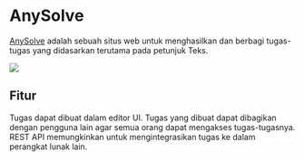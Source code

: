 
# AnySolve

[AnySolve](https://www.anysolve.ai) adalah sebuah situs web untuk menghasilkan dan berbagi tugas-tugas yang didasarkan terutama pada petunjuk Teks.

<div style={{ textAlign: "center" }}>
  <Image
    src="/docs/assets/tooling/anysolve.webp"
    width={1853}
    height={891}
    style={{ width: "750px", margin: "auto" }}
  />
</div>

## Fitur

Tugas dapat dibuat dalam editor UI. Tugas yang dibuat dapat dibagikan dengan pengguna lain agar semua orang dapat mengakses tugas-tugasnya. REST API memungkinkan untuk mengintegrasikan tugas ke dalam perangkat lunak lain.

